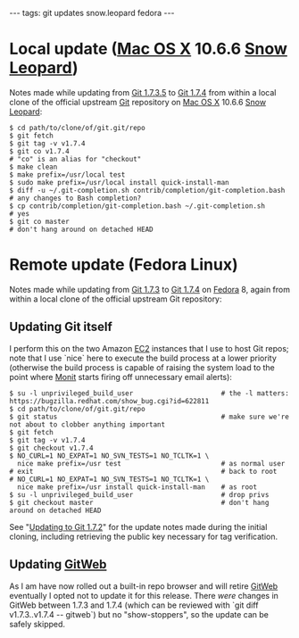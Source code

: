 ---
tags: git updates snow.leopard fedora
---
= Local update ([[Mac OS X]] 10.6.6 [[Snow Leopard]]) =

Notes made while updating from [[Git 1.7.3.5]] to [[Git 1.7.4]] from within a local clone of the official upstream [[Git]] repository on [[Mac OS X]] 10.6.6 [[Snow Leopard]]:

<pre lang="shell">$ cd path/to/clone/of/git.git/repo
$ git fetch
$ git tag -v v1.7.4
$ git co v1.7.4                                                       # "co" is an alias for "checkout"
$ make clean
$ make prefix=/usr/local test
$ sudo make prefix=/usr/local install quick-install-man
$ diff -u ~/.git-completion.sh contrib/completion/git-completion.bash # any changes to Bash completion?
$ cp contrib/completion/git-completion.bash ~/.git-completion.sh      # yes
$ git co master                                                       # don't hang around on detached HEAD</pre>

= Remote update (Fedora Linux) =

Notes made while updating from [[Git 1.7.3]] to [[Git 1.7.4]] on [[Fedora]] 8, again from within a local clone of the official upstream Git repository:

== Updating Git itself ==

I perform this on the two Amazon [[EC2]] instances that I use to host Git repos; note that I use `nice` here to execute the build process at a lower priority (otherwise the build process is capable of raising the system load to the point where [[Monit]] starts firing off unnecessary email alerts):

<pre lang="shell">$ su -l unprivileged_build_user                      # the -l matters: https://bugzilla.redhat.com/show_bug.cgi?id=622811
$ cd path/to/clone/of/git.git/repo
$ git status                                         # make sure we're not about to clobber anything important
$ git fetch
$ git tag -v v1.7.4
$ git checkout v1.7.4
$ NO_CURL=1 NO_EXPAT=1 NO_SVN_TESTS=1 NO_TCLTK=1 \
  nice make prefix=/usr test                         # as normal user
# exit                                               # back to root
# NO_CURL=1 NO_EXPAT=1 NO_SVN_TESTS=1 NO_TCLTK=1 \
  nice make prefix=/usr install quick-install-man    # as root
$ su -l unprivileged_build_user                      # drop privs
$ git checkout master                                # don't hang around on detached HEAD</pre>

See "[[Updating to Git 1.7.2]]" for the update notes made during the initial cloning, including retrieving the public key necessary for tag verification.

== Updating [[GitWeb]] ==

As I am have now rolled out a built-in repo browser and will retire [[GitWeb]] eventually I opted not to update it for this release. There ''were'' changes in GitWeb between 1.7.3 and 1.7.4 (which can be reviewed with `git diff v1.7.3..v1.7.4 -- gitweb`) but no "show-stoppers", so the update can be safely skipped.
